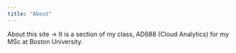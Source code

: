 ```yaml
---
title: "About"
---
```


About this site -> It is a section of my class, AD688 (Cloud Analytics) for my MSc at Boston University. 
